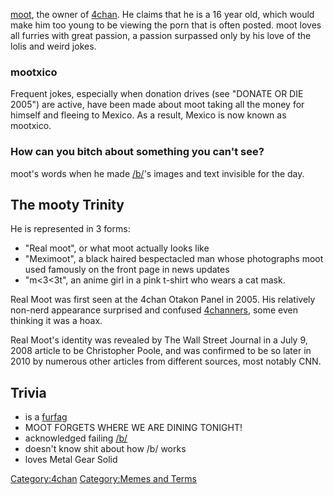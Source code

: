 {{lowercase}}
[[moot]], the owner of [[4chan]]. He claims that he is a 16 year old, which would make him too young to be viewing the porn that is often posted. moot loves all furries with great passion, a passion surpassed only by his love of the lolis and weird jokes. 

=== mootxico ===
Frequent jokes, especially when donation drives (see "DONATE OR DIE 2005") are active, have been made about moot taking all the money for himself and fleeing to Mexico. As a result, Mexico is now known as mootxico.

=== How can you bitch about something you can't see? ===
moot's words when he made [[/b/]]'s images and text invisible for the day.

== The mooty Trinity ==
He is represented in 3 forms:

* "Real moot", or what moot actually looks like
* "Meximoot", a black haired bespectacled man whose photographs moot used famously on the front page in news updates
* "m<3<3t", an anime girl in a pink t-shirt who wears a cat mask.

Real Moot was first seen at the 4chan Otakon Panel in 2005. His relatively non-nerd appearance surprised and confused [[4chan]]ners, some even thinking it was a hoax.

Real Moot's identity was revealed by The Wall Street Journal in a July 9, 2008 article to be Christopher Poole, and was confirmed to be so later in 2010 by numerous other articles from different sources, most notably CNN.

== Trivia ==
* is a [[drama|furfag]]
* MOOT FORGETS WHERE WE ARE DINING TONIGHT!
* acknowledged failing [[/b/]]
* doesn't know shit about how /b/ works
* loves Metal Gear Solid

[[Category:4chan]][[Category:Memes and Terms]]
